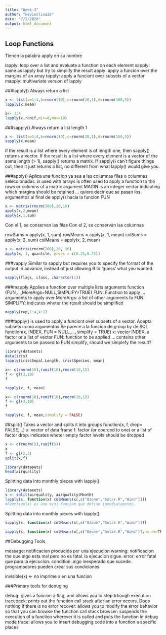 ```yaml
---
title: "Week-3"
author: "kevinoliva26"
date: "7/2/2020"
output: html_document
---
```


## Loop Functions

Tienen la palabra apply en su nombre

lapply: loop over a list and evaluate a function on each element
sapply: same as lapply but try to simplify the result
apply: apply a funcion over the margins of an array
tapply: apply a funciont over subsets of a vector
mapply: multivariate version of lapply

###lapply()
Always return a list
```r
x <- list(a=1:4,b=rnorm(10),c=rnorm(20,1),d=rnorm(100,5))
lapply(x,mean)
```

```r
x<- 1:4
lapply(x,runif,min=0,max=10)
```

###sapply()
Always return a list length 1

```r
x <- list(a=1:4,b=rnorm(10),c=rnorm(20,1),d=rnorm(100,5))
sapply(x,mean)
```
if the result is a list where every element is of length one, then sapply() returns a vector. If the result is a list where every element is a vector of the same length (> 1), sapply() returns a matrix. If sapply() can't figure things out, then it just returns a list, no different from what lapply() would give you.



###apply()
Aplica una funcion ya sea a las columnas filas o columnas seleccionadas. 
is used with arrays
is often used to apply a function to the rows or columns of a matrix
argument MAGIN is an integer vector indicating which margins should be retained
... quiere decir que se pasan los argumentos al final de apply() hacia la funcion FUN
```r
x <- matrix(rnorm(200),20,10)
apply(x,2,mean)
apply(x,1,sum)
```
Con el 1, se conservan las filas
Con el 2, se conservan las columnas

rowSums = apply(x, 1, sum)
rowMeans = apply(x, 1, mean)
colSums = apply(x, 2, sum)
colMeans = apply(x, 2, mean)

```r
x <- matrix(rnorm(200),20, 10)
apply(x, 1, quantile, probs = c(0.25,0.75))
```

###vapply
Similar to sapply but requires you to specify the format of the output in advance, instead of just allowing R to 'guess' what you wanted.
```r
vapply(flags, class, character(1))
```


###mapply
Applies a function over multiple lists arguments
function (FUN,...,MoreArgs=NULL,SIMPLIFY=TRUE)
FUN: Function to apply
... arguments to apply over
MoreArgs: a list of other arguments to FUN
SIMPLIFY: indicates wheter the result should be simplified

```r
mapply(rep,1:4,4:1)
```


###tapply()
is used to apply a funciont over subsets of a vector.
Acepta subsets como argumentos
Se parece a la funcion de group by de SQL
function(x, INDEX, FUN = NULL,..., simplify = TRUE)
x: vector
INDEX: a factor or a list of vector
FUN: function to be applied
... contains other arguments to be passed to FUN
simplify, should we simplefy the result?

```r
library(datasets)
data(iris)
tapply(iris$Sepal.Length, iris$Species, mean)
```


```r
x<- c(rnorm(10),runif(10),rnorm(10,1))
f <- gl(3,10)
f

tapply(x, f, mean)
```


```r
x<- c(rnorm(10),runif(10),rnorm(10,1))
f <- gl(3,10)
f

tapply(x, f, mean,simplify = FALSE)
```


##split()
Takes a vector and splits it into groups 
function(x, f, drop= FALSE,...)
x: vector of data frame
f: factor (or coerced to one) or a list of factor
drop: indicates wheter empty factor levels should be dropped
```r
x <- c(rnorm(5),runif(5))
x
f <- gl(2,5)
split(x,f)
```


```r
library(datasets)
head(airquality)
```

Splitting data into monthly pieces with lapply()
```r
library(datasets)
s <- split(airquality, airquality$Month)
lapply(s, function(x) colMeans(x[,c("Ozone","Solar.R","Wind")]))
#Function(x) es una mini funcion que defino inmediatamente. 
```

Splitting data into monthly pieces with lapply()
```r
sapply(s, function(x) colMeans(x[,c("Ozone","Solar.R","Wind")]))

sapply(s, function(x) colMeans(x[,c("Ozone","Solar.R","Wind")],na.rm=TRUE))
```


##Debugging Tools

message: notificacion producida por una ejecucion
warning: notificacion the que algo esta mal pero no es fatal. la ejecucion sigue.
error: error fatal que para la ejecucion.
condition: algo inesperado que sucede. programadores pueden crear sus condiciones

invisible(x) <- no imprime x en una funcion

###Primary tools for debuging

debug: gives a funcion a flag, and allows you to step trhough execution
traceback: prints out the function call stack after an error occurs. Does nothing if there is no error
recover: allows you to modify the error behavior so that you can browse the function call stack
browser: suspends the execution of a function wherever it is called and puts the function in debug mode
trace: allows you to insert debugging code into a function a specific places

